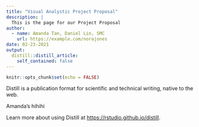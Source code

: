 ```yaml
---
title: "Visual Analystic Project Proposal"
description: |
  This is the page for our Project Proposal
author:
  - name: Amanda Tan, Daniel Lin, SMC
    url: https://example.com/norajones
date: 02-23-2021
output:
  distill::distill_article:
    self_contained: false
---
```



```r
knitr::opts_chunk$set(echo = FALSE)
```

Distill is a publication format for scientific and technical writing, native to the web.

Amanda's hihihi

Learn more about using Distill at <https://rstudio.github.io/distill>.



